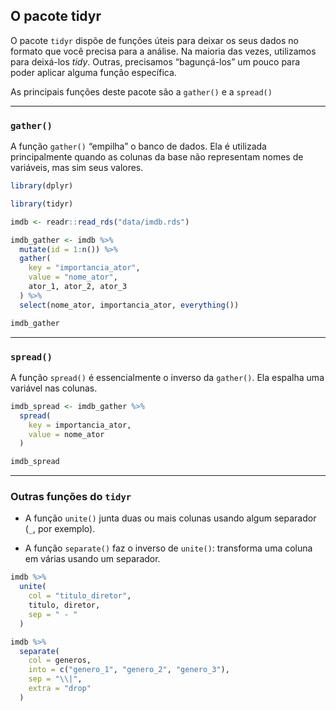 ## O pacote tidyr

O pacote `tidyr` dispõe de funções úteis para deixar os seus dados no formato que você precisa para a análise. Na maioria das vezes, utilizamos para deixá-los _tidy_. Outras, precisamos "bagunçá-los" um pouco para poder aplicar alguma função específica.

As principais funções deste pacote são a `gather()` e a `spread()`

-----------------------------------------------------

### `gather()`

A função `gather()` "empilha" o banco de dados. Ela é utilizada principalmente quando as colunas da base não representam nomes de variáveis, mas sim seus valores.

```r
library(dplyr)
```

```r
library(tidyr)

imdb <- readr::read_rds("data/imdb.rds")

imdb_gather <- imdb %>%
  mutate(id = 1:n()) %>%
  gather(
    key = "importancia_ator",
    value = "nome_ator",
    ator_1, ator_2, ator_3
  ) %>%
  select(nome_ator, importancia_ator, everything())

imdb_gather
```

-----------------------------------------------------

### `spread()`

A função `spread()` é essencialmente o inverso da `gather()`. Ela espalha uma variável nas colunas.

```r
imdb_spread <- imdb_gather %>%
  spread(
    key = importancia_ator,
    value = nome_ator
  )

imdb_spread
```

-----------------------------------------------------

### Outras funções do `tidyr`

- A função `unite()` junta duas ou mais colunas usando algum separador (`_`, por exemplo).

- A função `separate()` faz o inverso de `unite()`: transforma uma coluna em várias usando um separador.

```r
imdb %>%
  unite(
    col = "titulo_diretor",
    titulo, diretor,
    sep = " - "
  )
```

```r
imdb %>%
  separate(
    col = generos,
    into = c("genero_1", "genero_2", "genero_3"),
    sep = "\\|",
    extra = "drop"
  )
```


